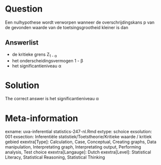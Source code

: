 Question
========

Een nulhypothese wordt verworpen wanneer de overschrijdingskans p van de gevonden waarde van de toetsingsgrootheid kleiner is dan 

Answerlist
----------
* de kritieke grens Z<sub>1 - &alpha;</sub>
* het onderscheidingsvermogen 1 - &beta;
* het significantieniveau &alpha;

Solution
========

The correct answer is  het significantieniveau &alpha; 

Meta-information
================
exname: uva-inferential statistics-247-nl.Rmd 
extype: schoice 
exsolution: 001 
exsection: Inferentiële statistiek/Toetstheorie/Kritieke waarde / kritiek gebied
exextra[Type]: Calculation, Case, Conceptual, Creating graphs, Data manipulation, Interpretating graph, Interpretating output, Performing analysis, Test choice 
exextra[Langauge]: Dutch 
exextra[Level]: Statistical Literacy, Statistical Reasoning, Statistical Thinking 
